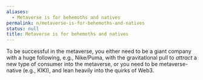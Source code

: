 ```yaml
---
aliases:
  - Metaverse is for behemoths and natives
permalink: n/metaverse-is-for-behemoths-and-natives
status: null
title: Metaverse is for behemoths and natives
---
```

To be successful in the metaverse, you either need to be a giant company with a huge following, e.g., Nike/Puma, with the gravitational pull to _attract_ a new type of consumer into the metaverse, or you need to be metaverse-native (e.g., KIKI), and lean heavily into the quirks of Web3.

